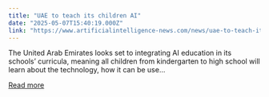 ```yaml
---
title: "UAE to teach its children AI"
date: "2025-05-07T15:40:19.000Z"
link: "https://www.artificialintelligence-news.com/news/uae-to-teach-its-children-ai/"
---
```


The United Arab Emirates looks set to integrating AI education in its schools&#8217; curricula, meaning all children from kindergarten to high school will learn about the technology, how it can be use...

[Read more](https://www.artificialintelligence-news.com/news/uae-to-teach-its-children-ai/)
